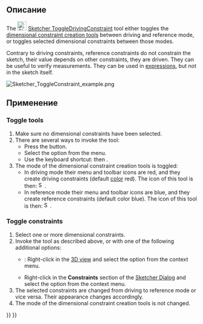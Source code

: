 <languages/>

<div class="mw-translate-fuzzy">
{{Docnav/ru
|[[Sketcher_ConstrainSnellsLaw/ru|Ограничение преломления (закон Снеллиуса)]]
|[[Sketcher_SelectElementsWithDoFs/ru|Выбрать геометрию имеющую неограниченные степени свободы]]
|[[Sketcher_Workbench/ru|Верстак "Sketcher"]]
|IconL=Sketcher_ConstrainSnellsLaw.svg
|IconR=Sketcher SelectElementsWithDoFs.svg
|IconC=Workbench_Sketcher.svg
}}
</div>

<div class="mw-translate-fuzzy">
{{GuiCommand/ru
|Name/ru=Переключить ограничения в построительные/основные
|Name=Sketcher_ToggleDrivingConstraint
|MenuLocation=Sketch → Ограничения эскиза → Переключить ограничения в построительные/основные
|Workbenches=[[Sketcher_Workbench/ru|Sketcher]]
|Version=0.16
|SeeAlso=[[Sketcher_ToggleConstruction/ru|Переключить построительную геометрию]]
}}
</div>

<span id="Description"></span>
==Описание==

The [[Image:Sketcher ToggleDrivingConstraint.svg|24px]] [[Sketcher_ToggleDrivingConstraint|Sketcher ToggleDrivingConstraint]] tool either toggles the [[Sketcher_Workbench#Sketcher_CompDimensionTools|dimensional constraint creation tools]] between driving and reference mode, or toggles selected dimensional constraints between those modes.

Contrary to driving constraints, reference constraints do not constrain the sketch, their value depends on other constraints, they are driven. They can be useful to verify measurements. They can be used in [[Expressions|expressions]], but not in the sketch itself.

[[File:Sketcher ToggleConstraint example.png|none]]
{{Caption|A driving horizontal distance constraint (50 mm), a driving vertical distance constraint (30 mm) and a driving angle constraint (75°) were set to define the profile; a reference dimension was added on the slanted line segment to know its length (31.0583 mm).}}

<span id="Usage"></span>
==Применение==

===Toggle tools===

# Make sure no dimensional constraints have been selected.
# There are several ways to invoke the tool:
#* Press the {{Button|[[Image:Sketcher_ToggleDrivingConstraint.svg|16px]] [[Sketcher_ToggleDrivingConstraint|Toggle driving/reference constraint]]}} button.
#* Select the {{MenuCommand|Sketch → Sketcher constraints → [[Image:Sketcher_ToggleDrivingConstraint.svg|16px]] Toggle driving/reference constraint}} option from the menu.
#* Use the keyboard shortcut: {{KEY|K}} then {{KEY|X}}.
# The mode of the dimensional constraint creation tools is toggled:
#* In driving mode their menu and toolbar icons are red, and they create driving constraints (default [[Sketcher_Preferences#Appearance|color]] red). The icon of this tool is then: [[Image:Sketcher_ToggleConstraint.svg|16px]].
#* In reference mode their menu and toolbar icons are blue, and they create reference constraints (default color blue). The icon of this tool is then: [[Image:Sketcher_ToggleConstraint_Driven.svg|16px]].

===Toggle constraints===

# Select one or more dimensional constraints.
# Invoke the tool as described above, or with one of the following additional options:
#* {{Version|1.0}}: Right-click in the [[3D_view|3D view]] and select the {{MenuCommand|[[Image:Sketcher_ToggleDrivingConstraint.svg|16px]] Toggle driving/reference constraint}} option from the context menu.
#* Right-click in the '''Constraints''' section of the [[Sketcher_Dialog|Sketcher Dialog]] and select the {{MenuCommand|Toggle to/from reference}} option from the context menu.
# The selected constraints are changed from driving to reference mode or vice versa. Their appearance changes accordingly.
# The mode of the dimensional constraint creation tools is not changed.


<div class="mw-translate-fuzzy">
{{Docnav/ru
|[[Sketcher_ConstrainSnellsLaw/ru|Ограничение преломления (закон Снеллиуса)]]
|[[Sketcher_SelectElementsWithDoFs/ru|Выбрать геометрию имеющую неограниченные степени свободы]]
|[[Sketcher_Workbench/ru|Верстак "Sketcher"]]
|IconL=Sketcher_ConstrainSnellsLaw.svg
|IconR=Sketcher SelectElementsWithDoFs.svg
|IconC=Workbench_Sketcher.svg
}}
</div>

{{Sketcher_Tools_navi{{#translation:}}}}
{{Userdocnavi{{#translation:}}}}